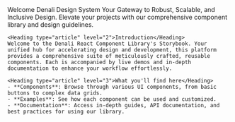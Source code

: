 
<Meta title="Denali/Welcome" />

<Unstyled>
    <Subheading>Welcome</Subheading>
    <Heading type="article" level="1">Denali Design System</Heading>
    <Lead>Your Gateway to Robust, Scalable, and Inclusive Design. Elevate your projects with our comprehensive component library and design guidelines.</Lead>

    <Heading type="article" level="2">Introduction</Heading>
    Welcome to the Denali React Component Library's Storybook. Your unified hub for accelerating design and development, this platform provides a comprehensive suite of meticulously crafted, reusable components. Each is accompanied by live demos and in-depth documentation to enhance your workflow effortlessly.

    <Heading type="article" level="3">What you'll find here</Heading>
    - **Components**: Browse through various UI components, from basic buttons to complex data grids.
    - **Examples**: See how each component can be used and customized.
    - **Documentation**: Access in-depth guides, API documentation, and best practices for using our library.

</Unstyled>